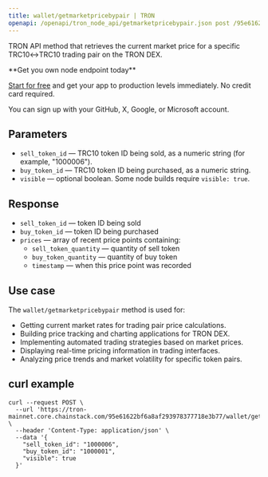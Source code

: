 ---
title: wallet/getmarketpricebypair | TRON
openapi: /openapi/tron_node_api/getmarketpricebypair.json post /95e61622bf6a8af293978377718e3b77/wallet/getmarketpricebypair
---

TRON API method that retrieves the current market price for a specific TRC10↔TRC10 trading pair on the TRON DEX.

<Check>
**Get you own node endpoint today**

[Start for free](https://console.chainstack.com/) and get your app to production levels immediately. No credit card required.

You can sign up with your GitHub, X, Google, or Microsoft account.
</Check>

## Parameters

* `sell_token_id` — TRC10 token ID being sold, as a numeric string (for example, "1000006").
* `buy_token_id` — TRC10 token ID being purchased, as a numeric string.
* `visible` — optional boolean. Some node builds require `visible: true`.

## Response

* `sell_token_id` — token ID being sold
* `buy_token_id` — token ID being purchased
* `prices` — array of recent price points containing:
  * `sell_token_quantity` — quantity of sell token
  * `buy_token_quantity` — quantity of buy token
  * `timestamp` — when this price point was recorded

## Use case

The `wallet/getmarketpricebypair` method is used for:

* Getting current market rates for trading pair price calculations.
* Building price tracking and charting applications for TRON DEX.
* Implementing automated trading strategies based on market prices.
* Displaying real-time pricing information in trading interfaces.
* Analyzing price trends and market volatility for specific token pairs.

## curl example

```shell Shell
curl --request POST \
  --url 'https://tron-mainnet.core.chainstack.com/95e61622bf6a8af293978377718e3b77/wallet/getmarketpricebypair' \
  --header 'Content-Type: application/json' \
  --data '{
    "sell_token_id": "1000006",
    "buy_token_id": "1000001",
    "visible": true
  }'
```

 
